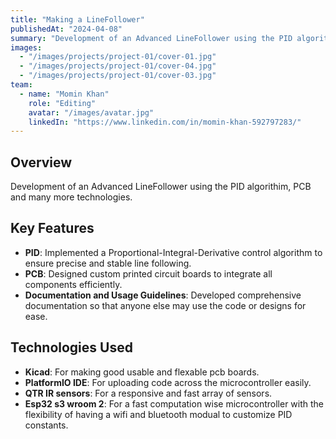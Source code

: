 ```yaml
---
title: "Making a LineFollower"
publishedAt: "2024-04-08"
summary: "Development of an Advanced LineFollower using the PID algorithim, PCB and many more technologies."
images:
  - "/images/projects/project-01/cover-01.jpg"
  - "/images/projects/project-01/cover-04.jpg"
  - "/images/projects/project-01/cover-03.jpg"
team:
  - name: "Momin Khan"
    role: "Editing"
    avatar: "/images/avatar.jpg"
    linkedIn: "https://www.linkedin.com/in/momin-khan-592797283/"
---
```


## Overview

Development of an Advanced LineFollower using the PID algorithim, PCB and many more technologies.

## Key Features

- **PID**: Implemented a Proportional-Integral-Derivative control algorithm to ensure precise and stable line following.
- **PCB**: Designed custom printed circuit boards to integrate all components efficiently.
- **Documentation and Usage Guidelines**: Developed comprehensive documentation so that anyone else may use the code or designs for ease.

## Technologies Used

- **Kicad**: For making good usable and flexable pcb boards.
- **PlatformIO IDE**: For uploading code across the microcontroller easily.
- **QTR IR sensors**: For a responsive and fast array of sensors.  
- **Esp32 s3 wroom 2**: For a fast computation wise microcontroller with the flexibility of having a wifi and bluetooth modual to customize PID constants.